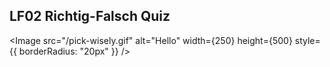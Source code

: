 ## LF02 Richtig-Falsch Quiz




<Image
  src="/pick-wisely.gif"
  alt="Hello"
  width={250}
  height={500}
  style={{ borderRadius: "20px" }}
/>

<Quiz
  quiz={quiz}
  shuffle={true}
  showInstantFeedback={true}
  continueTillCorrect={true}
/>
<br />
<br />


<Comments />
